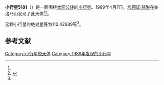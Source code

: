 {{Infobox planet
| bgcolour = #FFFFC0
| name = 5181 SURF
| symbol = 
| image = 
| caption = 
| discovery = yes
| discovery_ref = 
| discoverer = [[埃莉諾·赫琳|埃莉諾·赫琳]]
| discovery_site = [[帕洛马山|帕洛马山]] 
| discovered = 1989年4月7日
| designations = yes
| mp_name = 
| named_after = 
| alt_names = 1989 GO/ 1981 AF3
| mp_category = [[主带小行星|主带小行星]]
| orbit_ref = <ref name="a">[http://ssd.jpl.nasa.gov/sbdb.cgi?sstr=5181 5181 SURF] {{Wayback|url=http://ssd.jpl.nasa.gov/sbdb.cgi?sstr=5181 |date=20140925075115 }}，小行星數據庫瀏覽器（JPL Small-Body Database Browser）－[[美国国家航空航天局|美国国家航空航天局]]喷气推进实验室</ref>
| epoch = 2456400.5 (2013年4月18日更新)
| aphelion = {{convert|2.7370216|AU|km|3|abbr=on|lk=out}}
| perihelion = {{convert|2.0786822|AU|km|3|abbr=on}}
| semimajor = {{convert|2.4078519|AU|km|3|abbr=on}}
| eccentricity = 0.1367068
| period = 1364.718523 [[日|日]]<br />3.74[[儒略年|儒略年]]
| avg_speed = 
| inclination = 3.15141
| asc_node = 65.57462
| mean_anomaly = 
| arg_peri = 112.42989
| satellites = 
| physical_characteristics = yes
| dimensions = 
| mass = 
| density = 
| surface_grav = 
| escape_velocity = 
| sidereal_day = 
| axial_tilt = 
| pole_ecliptic_lat = 
| pole_ecliptic_lon = 
| albedo = 
| temperatures= 
| temp_name1 = 
| mean_temp_1 = 
| max_temp_1 = 
| temp_name2 = 
| max_temp_2 = 
| spectral_type = 
| abs_magnitude = 112.42989
}}

'''小行星5181'''（{{lang-en|5181 SURF}}）是一颗围绕[[太阳|太阳]][[公转|公转]]的[[小行星|小行星]]。1989年4月7日，[[埃莉諾·赫琳|埃莉諾·赫琳]]在帕洛马山发现了此天体<ref name="a" /><ref>{{cite news|title=小行星列表|url=http://cfa-www.harvard.edu/iau/lists/NumberedMPs.txt|accessdate=2013-07-08|newspaper=哈佛大学|archive-date=2008-05-17|archive-url=https://web.archive.org/web/20080517010638/http://cfa-www.harvard.edu/iau/lists/NumberedMPs.txt|dead-url=no}}</ref>。

这颗小行星的[[绝对星等|绝对星等]]为112.42989等<ref name="a" />。

==参考文献==
{{reflist}}
{{Minor Planet Number|[[小行星5180|小行星5180]]|[[小行星5182|小行星5182]]}}

{{小天体}}

[[Category:小行星带天体|Category:小行星带天体]]
[[Category:1989年发现的小行星|Category:1989年发现的小行星]]

{{asteroid-stub}}